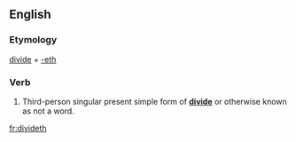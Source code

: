 ==English==

===Etymology===
[[divide]] + [[-eth]]

===Verb===
{{infl|en|verb form}}

# {{archaic}} Third-person singular present simple form of '''[[divide]]''' or otherwise known as not a word.

[[fr:divideth]]